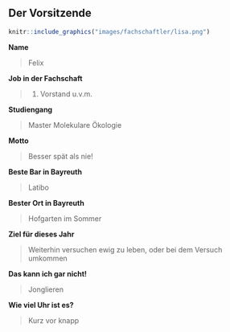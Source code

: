 ## Der Vorsitzende {#fachschaftler-fachschaftlerinnen-erster-vorsitz}

```r
knitr::include_graphics("images/fachschaftler/lisa.png")
```

**Name**

> Felix

**Job in der Fachschaft**

> 1. Vorstand u.v.m.

**Studiengang**

> Master Molekulare Ökologie

**Motto**

> Besser spät als nie!

**Beste Bar in Bayreuth**

> Latibo

**Bester Ort in Bayreuth**

> Hofgarten im Sommer

**Ziel für dieses Jahr**

> Weiterhin versuchen ewig zu leben, oder bei dem Versuch umkommen

**Das kann ich gar nicht!**

> Jonglieren

**Wie viel Uhr ist es?**

> Kurz vor knapp